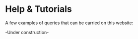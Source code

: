 # Help & Tutorials

A few examples of queries that can be carried on this website:

 -Under construction-

<!-- Link to a video explaining how to use all this?  -->
<!-- e.g. an example [addressing several possible questions] (+ written: Sequence of steps) -->
